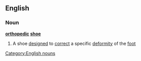 ==English==
===Noun===
'''[[orthopedic]] [[shoe]]'''
#A shoe [[design]]ed to [[correct]] a specific [[deformity]] of the [[foot]]
[[Category:English nouns]]